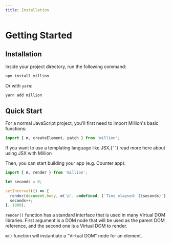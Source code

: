 ```yaml
---
title: Installation
---
```



# Getting Started

## Installation

Inside your project directory, run the following command:

```sh
npm install million
```

Or with `yarn`:

```sh
yarn add million
```

## Quick Start

For a normal JavaScript project, you'll first need to import Million's basic functions:

```js
import { m, createElement, patch } from 'million';
```

<Callout>
  If you want to use a templating language like JSX,{' '}
  <Link href="/docs/advanced/using-jsx">read more here</Link> about using JSX
  with Million
</Callout>

Then, you can start building your app (e.g. Counter app):

```js
import { m, render } from 'million';

let seconds = 0;

setInterval(() => {
  render(document.body, m('p', undefined, [`Time elapsed: ${seconds}`]));
  seconds++;
}, 1000);
```

<Counter />

`render()` function has a standard interface that is used in many Virtual DOM libraries. First argument is a DOM node that will be used as the parent DOM reference, and the second one is a Virtual DOM to render.

`m()` function will instantiate a "Virtual DOM" node for an element.
